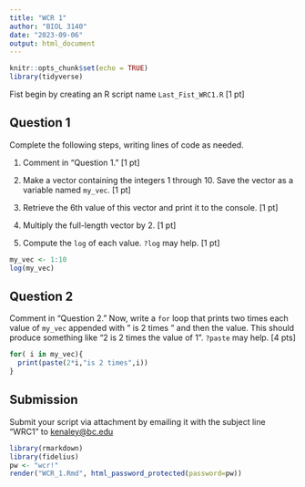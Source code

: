 ```yaml
---
title: "WCR 1"
author: "BIOL 3140"
date: "2023-09-06"
output: html_document
---
```


```r
knitr::opts_chunk$set(echo = TRUE)
library(tidyverse)
```

Fist begin by creating an R script name `Last_Fist_WRC1.R` [1 pt]

## Question 1

Complete the following steps, writing lines of code as needed.

1. Comment in "Question 1." [1 pt]

2. Make a vector containing the integers 1 through 10. Save the vector as a variable named `my_vec`. [1 pt]

3. Retrieve the 6th value of this vector and print it to the console. [1 pt]

4. Multiply the full-length vector by 2. [1 pt]

5. Compute the `log` of each value. `?log` may help. [1 pt]


```r
my_vec <- 1:10
log(my_vec)
```

## Question 2

Comment in "Question 2." Now, write a `for` loop that prints two times each value of `my_vec` appended with " is 2 times " and then the value. This should produce something like "2 is 2 times the value of 1". `?paste` may help. [4 pts]

```r
for( i in my_vec){
  print(paste(2*i,"is 2 times",i))
}

```

## Submission

Submit your script via attachment by emailing it with the subject line "WRC1" to [kenaley@bc.edu](mailto:kenaley@bc.edu)

```r
library(rmarkdown)
library(fidelius)
pw <- "wcr!"
render("WCR_1.Rmd", html_password_protected(password=pw))

```
